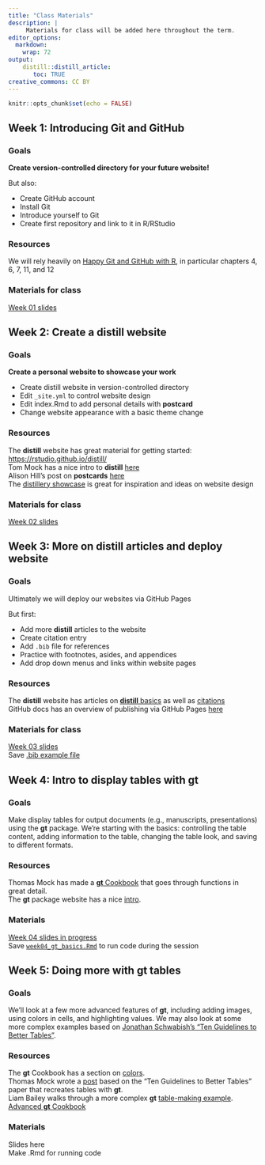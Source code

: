 ```yaml
---
title: "Class Materials"
description: |
     Materials for class will be added here throughout the term.
editor_options: 
  markdown: 
    wrap: 72
output: 
    distill::distill_article:
       toc: TRUE
creative_commons: CC BY
---
```


```r
knitr::opts_chunk$set(echo = FALSE)
```

## Week 1: Introducing Git and GitHub

### Goals

**Create version-controlled directory for your future website!**

But also: 

-    Create GitHub account  
-    Install Git  
-    Introduce yourself to Git  
-    Create first repository and link to it in R/RStudio  

### Resources

We will rely heavily on [Happy Git and GitHub with
R](https://happygitwithr.com/), in particular chapters 4, 6, 7, 11, and
12

### Materials for class

[Week 01 slides](slides/week01_introduction_git_and_github.html)

## Week 2: Create a distill website

### Goals

**Create a personal website to showcase your work**

- Create distill website in version-controlled directory  
- Edit `_site.yml` to control website design  
- Edit index.Rmd to add personal details with **postcard**  
- Change website appearance with a basic theme change  

### Resources

The **distill** website has great material for getting started: <https://rstudio.github.io/distill/>\
Tom Mock has a nice intro to **distill**
[here](https://themockup.blog/posts/2020-08-01-building-a-blog-with-distill/)\
Alison Hill's post on **postcards**
[here](https://alison.rbind.io/post/2020-12-22-postcards-distill/)  
The [distillery showcase](https://jhelvy.github.io/distillery/showcase.html) is great for inspiration and ideas on website design

### Materials for class

[Week 02 slides](slides/week02_distill_websites.html)

## Week 3: More on **distill** articles and deploy website

### Goals

Ultimately we will deploy our websites via GitHub Pages

But first:  

- Add more **distill** articles to the website  
- Create citation entry  
- Add `.bib` file for references  
- Practice with footnotes, asides, and appendices  
- Add drop down menus and links within website pages  

### Resources

The **distill** website has articles on [**distill** basics](https://rstudio.github.io/distill/basics.html) as well as [citations](https://rstudio.github.io/distill/citations.html)  
GitHub docs has an overview of publishing via GitHub Pages [here](https://docs.github.com/en/github/working-with-github-pages/configuring-a-publishing-source-for-your-github-pages-site)

### Materials for class

[Week 03 slides](slides/week03_distill_articles_deploy.html)  
Save [.bib example file](files/article1.bib)  

## Week 4: Intro to display tables with **gt**

### Goals

Make display tables for output documents (e.g., manuscripts, presentations) using the **gt** package. We're starting with the basics: controlling the table content, adding information to the table, changing the table look, and saving to different formats.

### Resources

Thomas Mock has made a [**gt** Cookbook](https://themockup.blog/static/gt-cookbook.html#Introduction) that goes through functions in great detail.  
The **gt** package website has a nice [intro](https://gt.rstudio.com/articles/intro-creating-gt-tables.html).  

### Materials

[Week 04 slides in progress](slides/week04_gt_tables.html)  
Save [`week04_gt_basics.Rmd`](files/week04_gt_basics.Rmd) to run code during the session  

## Week 5: Doing more with **gt** tables

### Goals

We'll look at a few more advanced features of **gt**, including adding images, using colors in cells, and highlighting values. We may also look at some more complex examples based on [Jonathan Schwabish's "Ten Guidelines to Better Tables"](https://www.cambridge.org/core/journals/journal-of-benefit-cost-analysis/article/abs/ten-guidelines-for-better-tables/74C6FD9FEB12038A52A95B9FBCA05A12).

### Resources

The **gt** Cookbook has a section on [colors](https://themockup.blog/static/gt-cookbook.html#Conditional_formatting).  
Thomas Mock wrote a [post](https://themockup.blog/posts/2020-09-04-10-table-rules-in-r/) based on the "Ten Guidelines to Better Tables" paper that recreates tables with **gt**.  
Liam Bailey walks through a more complex **gt** [table-making example](https://www.liamdbailey.com/post/making-beautiful-tables-with-gt/).  
[Advanced **gt** Cookbook](https://themockup.blog/static/gt-cookbook-advanced.html)

### Materials

Slides here  
Make .Rmd for running code  
